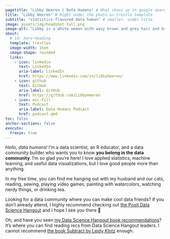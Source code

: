 ```yaml
---
pagetitle: "Libby Heeren | Data Humans" # What shows up in google search results
title: "Libby Heeren" # Right under the photo on trestle template
subtitle: "statistics-flavored data human" # smaller, under title
image: assets/img/headshot-tall.png
image-alt: "Libby is a white woman with wavy brown and grey hair and brown eyes. She's wearing a grey nasa shirt and pink glasses, and she's smiling warmly. A shelf behind her is full of colorful items."
about:
  # id: hero-heading
  template: trestles
  image-width: 15em
  image-shape: rounded
  links:
    - icon: linkedin
      text: LinkedIn
      aria-label: LinkedIn
      href: https://www.linkedin.com/in/libbyheeren/
    - icon: github
      text: GitHub
      aria-label: GitHub
      href: https://github.com/LibbyHeeren
    - icon: mic-fill
      text: Podcast
      aria-label: Data Humans Podcast
      href: podcast.qmd
toc: false
anchor-sections: false
execute: 
  freeze: true
---
```


*Hello, data humans!* I'm a data scientist, an R educator, and a data community builder who wants you to know **you belong in the data community**. I'm so glad you're here! I love applied statistics, machine learning, and useful data visualizations, but I love good people more than anything.  

In my free time, you can find me hanging out with my husband and our cats, reading, sewing, playing video games, painting with watercolors, watching nerdy things, or drinking tea.  

Looking for a data community where you can make cool data friends? If you don't already attend, I highly recommend checking out [the Posit Data Science Hangout](https://posit.co/data-science-hangout/) and I hope I see you there 🥰   

Oh, and have you seen [my Data Science Hangout book recommendations](https://www.notion.so/datahumans/2f4552fd18be4d439b6b6977077e6ca5?v=738d0654fd81490890b8f741a2ef0a3c)? It's where you can find reading recs from Data Science Hangout leaders. I cannot recommend [the book Subtract by Leidy Klotz](https://www.leidyklotz.com/) enough.  
